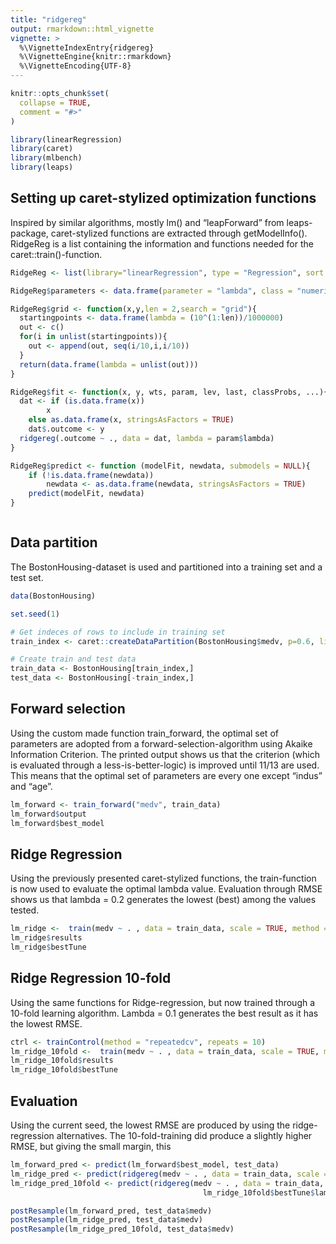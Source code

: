 ```yaml
---
title: "ridgereg"
output: rmarkdown::html_vignette
vignette: >
  %\VignetteIndexEntry{ridgereg}
  %\VignetteEngine{knitr::rmarkdown}
  %\VignetteEncoding{UTF-8}
---
```


```r
knitr::opts_chunk$set(
  collapse = TRUE,
  comment = "#>"
)
```

```r
library(linearRegression)
library(caret)
library(mlbench)
library(leaps)
```

## Setting up caret-stylized optimization functions

Inspired by similar algorithms, mostly lm() and "leapForward" from leaps-package, caret-stylized functions are extracted through getModelInfo(). RidgeReg is a list containing the information and functions needed for the caret::train()-function.

```r
RidgeReg <- list(library="linearRegression", type = "Regression", sort = NULL, prob = NULL)

RidgeReg$parameters <- data.frame(parameter = "lambda", class = "numeric", label = "lambda")

RidgeReg$grid <- function(x,y,len = 2,search = "grid"){
  startingpoints <- data.frame(lambda = (10^(1:len))/1000000)
  out <- c()
  for(i in unlist(startingpoints)){
    out <- append(out, seq(i/10,i,i/10))
  }
  return(data.frame(lambda = unlist(out)))
}

RidgeReg$fit <- function(x, y, wts, param, lev, last, classProbs, ...){
  dat <- if (is.data.frame(x)) 
        x
    else as.data.frame(x, stringsAsFactors = TRUE)
    dat$.outcome <- y
  ridgereg(.outcome ~ ., data = dat, lambda = param$lambda)
}

RidgeReg$predict <- function (modelFit, newdata, submodels = NULL){
    if (!is.data.frame(newdata)) 
        newdata <- as.data.frame(newdata, stringsAsFactors = TRUE)
    predict(modelFit, newdata)
}



```

## Data partition

The BostonHousing-dataset is used and partitioned into a training set and a test set.

```r
data(BostonHousing)

set.seed(1)

# Get indeces of rows to include in training set
train_index <- caret::createDataPartition(BostonHousing$medv, p=0.6, list=FALSE, times=1)

# Create train and test data
train_data <- BostonHousing[train_index,]
test_data <- BostonHousing[-train_index,]

```

## Forward selection

Using the custom made function train_forward, the optimal set of parameters are adopted from a forward-selection-algorithm using Akaike Information Criterion. The printed output shows us that the criterion (which is evaluated through a less-is-better-logic) is improved until 11/13 are used. This means that the optimal set of parameters are every one except "indus" and "age".

```r
lm_forward <- train_forward("medv", train_data)
lm_forward$output
lm_forward$best_model

```

## Ridge Regression

Using the previously presented caret-stylized functions, the train-function is now used to evaluate the optimal lambda value. Evaluation through RMSE shows us that lambda = 0.2 generates the lowest (best) among the values tested.

```r
lm_ridge <-  train(medv ~ . , data = train_data, scale = TRUE, method = RidgeReg, tuneLength = 10)
lm_ridge$results
lm_ridge$bestTune
```

## Ridge Regression 10-fold

Using the same functions for Ridge-regression, but now trained through a 10-fold learning algorithm. Lambda = 0.1 generates the best result as it has the lowest RMSE.

```r
ctrl <- trainControl(method = "repeatedcv", repeats = 10)
lm_ridge_10fold <-  train(medv ~ . , data = train_data, scale = TRUE, method = RidgeReg, tuneLength = 10, trControl = ctrl)
lm_ridge_10fold$results
lm_ridge_10fold$bestTune
```

## Evaluation

Using the current seed, the lowest RMSE are produced by using the ridge-regression alternatives. The 10-fold-training did produce a slightly higher RMSE, but giving the small margin, this

```r
lm_forward_pred <- predict(lm_forward$best_model, test_data)
lm_ridge_pred <- predict(ridgereg(medv ~ . , data = train_data, scale = TRUE, lambda = lm_ridge$bestTune$lambda),test_data)
lm_ridge_pred_10fold <- predict(ridgereg(medv ~ . , data = train_data, scale = TRUE, lambda =
                                           lm_ridge_10fold$bestTune$lambda),test_data)

postResample(lm_forward_pred, test_data$medv)
postResample(lm_ridge_pred, test_data$medv)
postResample(lm_ridge_pred_10fold, test_data$medv)
```
